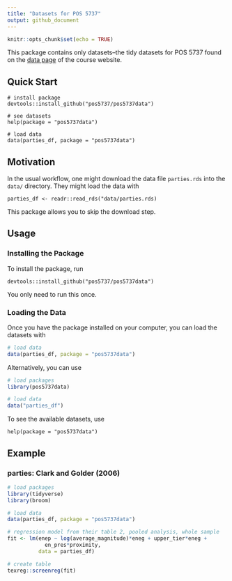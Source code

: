 ```yaml
---
title: "Datasets for POS 5737"
output: github_document
---
```


```r
knitr::opts_chunk$set(echo = TRUE)
```

This package contains only datasets--the tidy datasets for POS 5737 found on the [data page](https://pos5737.github.io/data.html) of the course website.

## Quick Start

```
# install package
devtools::install_github("pos5737/pos5737data")

# see datasets
help(package = "pos5737data")

# load data
data(parties_df, package = "pos5737data")
```

## Motivation

In the usual workflow, one might download the data file `parties.rds` into the `data/` directory. They might load the data with

```
parties_df <- readr::read_rds("data/parties.rds)
```

This package allows you to skip the download step.

## Usage

### Installing the Package

To install the package, run 

```
devtools::install_github("pos5737/pos5737data")
```

You only need to run this once.

### Loading the Data

Once you have the package installed on your computer, you can load the datasets with

```r
# load data
data(parties_df, package = "pos5737data")
```

Alternatively, you can use

```r
# load packages
library(pos5737data)

# load data
data("parties_df")
```

To see the available datasets, use

```
help(package = "pos5737data")
```

## Example

### parties: Clark and Golder (2006)

```r
# load packages
library(tidyverse)
library(broom)

# load data
data(parties_df, package = "pos5737data")

# regression model from their table 2, pooled analysis, whole sample
fit <- lm(enep ~ log(average_magnitude)*eneg + upper_tier*eneg + 
            en_pres*proximity, 
          data = parties_df)

# create table
texreg::screenreg(fit)
```






